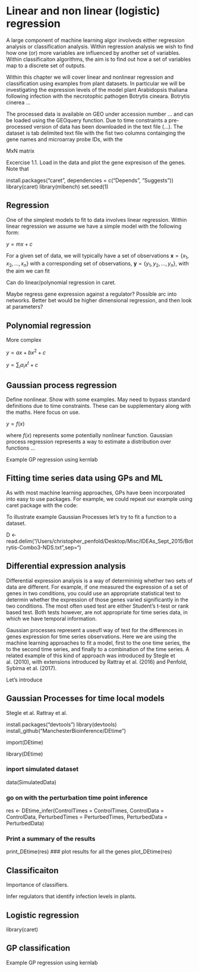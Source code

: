 # Linear and non linear (logistic) regression

<!-- Chris -->


A large component of machine learning algor involveds either regression analysis or classification analysis. Within regression analysis we wish to find how one (or) more variables are influenced by another set of variables. Within classificaiton algorithms, the aim is to find out how a set of variables map to a discrete set of outputs. 

Within this chapter we will cover linear and nonlinear regression and classification using examples from plant datasets. In particular we will be investigating the expression levels of the model plant Arabidopsis thaliana following infection with the necrotophic pathogen Botrytis cineara. Botrytis cinerea ...

The processed data is available on GEO under accession number ... and can be loaded using the GEOquery function. Due to time constraints a pre-processed version of data has been downloaded in the text file (...). The dataset is tab delimited text file with the fist two columns containging the gene names and microarray probe IDs, with the 

MxN matrix

Excercise 1.1. Load in the data and plot the gene expresison of the genes. Note that 

install.packages("caret", dependencies = c("Depends", "Suggests"))
library(caret)
library(mlbench)
set.seed(1)

## Regression {#regression}

One of the simplest models to fit to data involves linear regression. Within linear regression we assume we have a simple model with the following form:

$y = mx + c$

For a given set of data, we will typically have a set of observations $\mathbf{x} = \{x_1,x_2,\ldots,x_n\}$ with a corresponding set of observations,  $\mathbf{y} = \{y_1,y_2,\ldots,y_n\}$, with the aim we can fit 

Can do linear/polynomial regression in caret.

Maybe regress gene expression against a regulator? Possible arc into networks. Better bet would be higher dimensional regression, and then look at parameters?

## Polynomial regression {#polynomial}

More complex

$y = ax + bx^2 + c$

$y = \sum_i a_i x^t + c$

## Gaussian process regression

Define nonlinear. Show with some examples. May need to bypass standard definitions due to time constraints. These can be supplementary along with the maths. Here focus on use. 

$y = f(x)$

where $f(x)$ represents some potentially nonlinear function. Gaussian process regression represents a way to estimate a distribution over functions ... 

Example GP regression using kernlab

## Fitting time series data using GPs and ML

As with most machine learning approaches, GPs have been incorporated into easy to use packages. For example, we could repeat our example using caret package with the code:

To illustrate example Gaussian Processes let's try to fit a function to a dataset. 

D <- read.delim("/Users/christopher_penfold/Desktop/Misc/IDEAs_Sept_2015/Botrytis-Combo3-NDS.txt",sep="\t")

## Differential expression analysis 

Differential expression analysis is a way of determininig whether two sets of data are different. For example, if one measured the expression of a set of genes in two conditions, you could use an appropriate statistical test to determin whether the expression of those genes varied significantly in the two conditions. The most often used test are either Student's t-test or rank based test. Both tests however, are not appropriate for time series data, in which we have temporal information. 

Gaussian processes represent a useufl way of test for the differences in genes expression for time series observations. Here we are using the machine learning approaches to fit a model, first to the one time series, the to the second time series, and finally to a combination of the time series. A related example of this kind of approach was introduced by Stegle et al. (2010), with extensions introduced by Rattray et al. (2016) and Penfold, Sybirna et al. (2017).

Let's introduce 

## Gaussian Processes for time local models


Stegle et al. Rattray et al.

install.packages("devtools")
library(devtools)
install_github("ManchesterBioinference/DEtime")

import(DEtime)

library(DEtime)

### inport simulated dataset
data(SimulatedData)

### go on with the perturbation time point inference
res <- DEtime_infer(ControlTimes = ControlTimes, ControlData = ControlData, PerturbedTimes = PerturbedTimes, PerturbedData = PerturbedData)

### Print a summary of the results
print_DEtime(res)
### plot results for all the genes
plot_DEtime(res)

## Classificaiton

Importance of classifiers.

Infer regulators that identify infection levels in plants.

## Logistic regression

library(caret)

## GP classification

Example GP regression using kernlab

